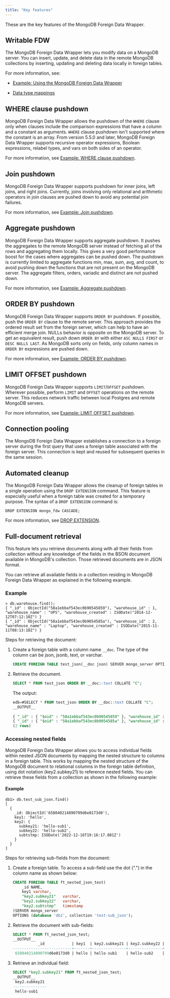 ```yaml
---
title: "Key features"
---
```


<div id="features_of_mongo_fdw" class="registered_link"></div>

These are the key features of the MongoDB Foreign Data Wrapper.

## Writable FDW

The MongoDB Foreign Data Wrapper lets you modify data on a MongoDB server. You can insert, update, and delete data in the remote MongoDB collections by inserting, updating and deleting data locally in foreign tables. 

For more information, see:

- [Example: Using the MongoDB Foreign Data Wrapper](08_example_using_the_mongo_data_adapter)

- [Data type mappings](configuring/#data-type-mappings)

## WHERE clause pushdown

MongoDB Foreign Data Wrapper allows the pushdown of the `WHERE` clause only when clauses include the comparison expressions that have a column and a constant as arguments. `WHERE` clause pushdown isn't supported where the constant is an array. From version 5.5.0 and later, MongoDB Foreign Data Wrapper supports recursive operator expressions, Boolean expressions, relabel types, and vars on both sides of an operator.

For more information, see [Example: WHERE clause pushdown](08c_example_where_pushdown).

## Join pushdown

MongoDB Foreign Data Wrapper supports pushdown for inner joins, left joins, and right joins. Currently, joins involving only relational and arithmetic operators in join clauses are pushed down to avoid any potential join failures.

For more information, see [Example: Join pushdown](08a_example_join_pushdown).

## Aggregate pushdown

MongoDB Foreign Data Wrapper supports aggregate pushdown. It pushes the aggregates to the remote MongoDB server instead of fetching all of the rows and aggregating them locally. This gives a very good performance boost for the cases where aggregates can be pushed down. The pushdown is currently limited to aggregate functions min, max, sum, avg, and count, to avoid pushing down the functions that are not present on the MongoDB server. The aggregate filters, orders, variadic and distinct are not pushed down.

For more information, see [Example: Aggregate pushdown](08b_example_aggregate_pushdown).

## ORDER BY pushdown

MongoDB Foreign Data Wrapper supports `ORDER BY` pushdown. If possible, push the `ORDER BY` clause to the remote server. This approach provides the ordered result set from the foreign server, which can help to have an efficient merge join. NULLs behavior is opposite on the MongoDB server. To get an equivalent result, push down `ORDER BY` with either `ASC NULLS FIRST` or `DESC NULLS LAST`. As MongoDB sorts only on fields, only column names in `ORDER BY` expressions are pushed down.

For more information, see [Example: ORDER BY pushdown](example_order_by_push_down).

## LIMIT OFFSET pushdown

MongoDB Foreign Data Wrapper supports `LIMIT`/`OFFSET` pushdown. Wherever possible, perform `LIMIT` and `OFFSET` operations on the remote server. This reduces network traffic between local Postgres and remote MongoDB servers.

For more information, see [Example: LIMIT OFFSET pushdown](example_limit_offset_push_down).

## Connection pooling

The MongoDB Foreign Data Wrapper establishes a connection to a foreign server during the first query that uses a foreign table associated with the foreign server. This connection is kept and reused for subsequent queries in the same session.

## Automated cleanup

The MongoDB Foreign Data Wrapper allows the cleanup of foreign tables in a single operation using the `DROP EXTENSION` command. This feature is especially useful when a foreign table was created for a temporary purpose. The syntax of a `DROP EXTENSION` command is:

 `DROP EXTENSION mongo_fdw CASCADE;`

For more information, see [DROP EXTENSION](https://www.postgresql.org/docs/current/sql-dropextension.html).

## Full-document retrieval

This feature lets you retrieve documents along with all their fields from collection without any knowledge of the fields in the BSON document available in MongoDB's collection. Those retrieved documents are in JSON format.

You can retrieve all available fields in a collection residing in MongoDB Foreign Data Wrapper as explained in the following example.

### Example

```text
> db.warehouse.find();
{ "_id" : ObjectId("58a1ebbaf543ec0b90545859"), "warehouse_id" : 1, "warehouse_name" : "UPS", "warehouse_created" : ISODate("2014-12-12T07:12:10Z") }
{ "_id" : ObjectId("58a1ebbaf543ec0b9054585a"), "warehouse_id" : 2, "warehouse_name" : "Laptop", "warehouse_created" : ISODate("2015-11-11T08:13:10Z") }
```

Steps for retrieving the document:

1.  Create a foreign table with a column name `__doc`. The type of the column can be json, jsonb, text, or varchar.

    ```sql
    CREATE FOREIGN TABLE test_json(__doc json) SERVER mongo_server OPTIONS (database 'testdb', collection 'warehouse'); 
    ```

2.  Retrieve the document.

    ```sql
    SELECT * FROM test_json ORDER BY __doc::text COLLATE "C";
    ```

    The output:

    ```sql
    edb=#SELECT * FROM test_json ORDER BY __doc::text COLLATE "C";
    __OUTPUT__
                                                                          __doc                                                                  ---------------------------------------------------------------------------------------------------------------------------------------------------------
    { "_id" : { "$oid" : "58a1ebbaf543ec0b90545859" }, "warehouse_id" : 1, "warehouse_name" : "UPS", "warehouse_created" : { "$date" : 1418368330000 } }
    { "_id" : { "$oid" : "58a1ebbaf543ec0b9054585a" }, "warehouse_id" : 2, "warehouse_name" : "Laptop", "warehouse_created" : { "$date" : 1447229590000 } }
    (2 rows)
    ```

### Accessing nested fields

MongoDB Foreign Data Wrapper allows you to access individual fields within nested JSON documents by mapping the nested structure to columns in a foreign table. 
This works by mapping the nested structure of the MongoDB document to relational columns in the foreign table definition, using dot notation (key2.subkey21) to reference nested fields.
You can retrieve these fields from a collection as shown in the following example:

#### Example

```text
db1> db.test_sub_json.find()
[
  {
    _id: ObjectId('658040214890799d6e0173d0'),
    key1: 'hello',
    key2: {
      subkey21: 'hello-sub1',
      subkey22: 'hello-sub2',
      subtstmp: ISODate('2022-12-16T19:16:17.801Z')
    }
  }
]
```

Steps for retrieving sub-fields from the document:

1.  Create a foreign table. To access a sub-field use the dot (".") in the column name as shown below:

    ```sql
    CREATE FOREIGN TABLE ft_nested_json_test(
        _id NAME,
        key1 varchar,
        "key2.subkey21"   varchar,
        "key2.subkey22"   varchar,
        "key2.subtstmp"   timestamp
    )SERVER mongo_server
    OPTIONS (database 'db1', collection 'test-sub_json');
    ```

1. Retrieve the document with sub-fields:

    ```sql
    SELECT * FROM ft_nested_json_test;
    __OUTPUT__
               _id            | key1  | key2.subkey21 | key2.subkey22 |     key2.subtstmp      
    --------------------------+-------+---------------+---------------+------------------------
     658040214890799d6e0173d0 | hello | hello-sub1    | hello-sub2    | 16-DEC-22 19:16:17.801
    ```

1. Retrieve an individual field:

    ```sql
    SELECT "key2.subkey21" FROM ft_nested_json_test;
    __OUTPUT__
     key2.subkey21 
    ---------------
     hello-sub1
    ```